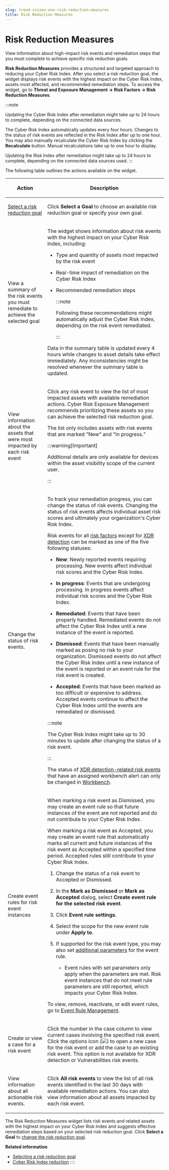 ```yaml
---
slug: trend-vision-one-risk-reduction-measures
title: Risk Reduction Measures
---
```

# Risk Reduction Measures

View information about high-impact risk events and remediation steps that you must complete to achieve specific risk reduction goals.

**Risk Reduction Measures** provides a structured and targeted approach to reducing your Cyber Risk Index. After you select a risk reduction goal, the widget displays risk events with the highest impact on the Cyber Risk Index, assets most affected, and recommended remediation steps. To access the widget, go to **Threat and Exposure Management → Risk Factors → Risk Reduction Measures**.

:::note

Updating the Cyber Risk Index after remediation might take up to 24 hours to complete, depending on the connected data sources.

The Cyber Risk Index automatically updates every four hours. Changes to the status of risk events are reflected in the Risk Index after up to one hour. You may also manually recalculate the Cyber Risk Index by clicking the **Recalculate** button. Manual recalculations take up to one hour to display.

Updating the Risk Index after remediation might take up to 24 hours to complete, depending on the connected data sources used.
:::

The following table outlines the actions available on the widget.

<table>
<colgroup>
<col style="width: 25%" />
<col style="width: 75%" />
</colgroup>
<thead>
<tr>
<th><p>Action</p></th>
<th><p>Description</p></th>
</tr>
</thead>
<tbody>
<tr>
<td><p><a href="trend-vision-one-selecting-risk-reduction-goal">Select a risk reduction goal</a></p></td>
<td><p>Click <strong>Select a Goal</strong> to choose an available risk reduction goal or specify your own goal.</p></td>
</tr>
<tr>
<td><p>View a summary of the risk events you must remediate to achieve the selected goal</p></td>
<td><p>The widget shows information about risk events with the highest impact on your Cyber Risk Index, including:</p>
<ul>
<li><p>Type and quantity of assets most impacted by the risk event</p></li>
<li><p>Real-time impact of remediation on the Cyber Risk Index</p></li>
<li><p>Recommended remediation steps</p>


:::note

<p>Following these recommendations might automatically adjust the Cyber Risk Index, depending on the risk event remediated.</p>


:::

</li>
</ul>
<p>Data in the summary table is updated every 4 hours while changes to asset details take effect immediately. Any inconsistencies might be resolved whenever the summary table is updated.</p></td>
</tr>
<tr>
<td><p>View information about the assets that were most impacted by each risk event</p></td>
<td><p>Click any risk event to view the list of most impacted assets with available remediation actions. Cyber Risk Exposure Management recommends prioritizing these assets so you can achieve the selected risk reduction goal.</p>
<p>The list only includes assets with risk events that are marked "New" and "In progress."</p>


:::warning[Important]

<p>Additional details are only available for devices within the asset visibility scope of the current user.</p>


:::

</td>
</tr>
<tr>
<td><p>Change the status of risk events.</p></td>
<td><p>To track your remediation progress, you can change the status of risk events. Changing the status of risk events affects individual asset risk scores and ultimately your organization's Cyber Risk Index.</p>
<p>Risk events for all <a href="trend-vision-one-risk-factors">risk factors</a> except for <a href="trend-vision-one-xdr-detection">XDR detection</a> can be marked as one of the five following statuses:</p>
<ul>
<li><p><strong>New</strong>: Newly reported events requiring processing. New events affect individual risk scores and the Cyber Risk Index.</p></li>
<li><p><strong>In progress</strong>: Events that are undergoing processing. In progress events affect individual risk scores and the Cyber Risk Index.</p></li>
<li><p><strong>Remediated</strong>: Events that have been properly handled. Remediated events do not affect the Cyber Risk Index until a new instance of the event is reported.</p></li>
<li><p><strong>Dismissed</strong>: Events that have been manually marked as posing no risk to your organization. Dismissed events do not affect the Cyber Risk Index until a new instance of the event is reported or an event rule for the risk event is created.</p></li>
<li><p><strong>Accepted</strong>: Events that have been marked as too difficult or expensive to address. Accepted events continue to affect the Cyber Risk Index until the events are remediated or dismissed.</p></li>
</ul>


:::note

<p>The Cyber Risk Index might take up to 30 minutes to update after changing the status of a risk event.</p>


:::


<p>The status of <a href="trend-vision-one-xdr-detection">XDR detection-related risk events</a> that have an assigned workbench alert can only be changed in <a href="trend-vision-one-workbench">Workbench</a>.</p></td>
</tr>
<tr>
<td><p>Create event rules for risk event instances</p></td>
<td><p>When marking a risk event as Dismissed, you may create an event rule so that future instances of the event are not reported and do not contribute to your Cyber Risk Index.</p>
<p>When marking a risk event as Accepted, you may create an event rule that automatically marks all current and future instances of the risk event as Accepted within a specified time period. Accepted rules still contribute to your Cyber Risk Index.</p>
<ol>
<li><p>Change the status of a risk event to Accepted or Dismissed.</p></li>
<li><p>In the <strong>Mark as Dismissed</strong> or <strong>Mark as Accepted</strong> dialog, select <strong>Create event rule for the selected risk event</strong>.</p></li>
<li><p>Click <strong>Event rule settings</strong>.</p></li>
<li><p>Select the scope for the new event rule under <strong>Apply to</strong>.</p></li>
<li><p>If supported for the risk event type, you may also set <a href="trend-vision-one-event-rule-management">additional parameters</a> for the event rule.</p>
<ul>
<li>Event rules with set parameters only apply when the parameters are met. Risk event instances that do not meet rule parameters are still reported, which impacts your Cyber Risk Index.</li>
</ul></li>
</ol>
<p>To view, remove, reactivate, or edit event rules, go to <a href="trend-vision-one-event-rule-management">Event Rule Management</a>.</p></td>
</tr>
<tr>
<td><p>Create or view a case for a risk event</p></td>
<td><p>Click the number in the case column to view current cases involving the specified risk event. Click the options icon (<img src="./images/options=ddb0b67f-0654-4aa5-8bc7-48ec554c5448.webp" />) to open a new case for the risk event or add the case to an existing risk event. This option is not available for XDR detection or Vulnerabilities risk events.</p></td>
</tr>
<tr>
<td><p>View information about all actionable risk events.</p></td>
<td><p>Click <strong>All risk events</strong> to view the list of all risk events identified in the last 30 days with available remediation actions. You can also view information about all assets impacted by each risk event.</p></td>
</tr>
</tbody>
</table>

The Risk Reduction Measures widget lists risk events and related assets with the highest impact on your Cyber Risk Index and suggests effective remediation steps based on your selected risk reduction goal. Click **Select a Goal** to [change the risk reduction goal](selecting-risk-reduction-goal.mdx).

**Related information**

- [Selecting a risk reduction goal](selecting-risk-reduction-goal.md "Select a risk reduction goal or set your own goal and remediate risk events with the highest impact on the Cyber Risk Index.")
- [Cyber Risk Index reduction](risk-index-reduction.md "View the types of actions you can take to reduce the Cyber Risk Index.")
::::
